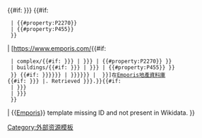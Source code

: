 {{#if: {{{1|{{{id<includeonly>|</includeonly>}}}}}} {{#if:{{Yesno|{{{complex|}}}}}
  | {{#property:P2270}}
  | {{#property:P455}}
  }}

| [https://www.emporis.com/{{#if:{{Yesno|{{{complex|}}}}}
  | complex/{{#if: {{{1|{{{id|}}}}}} | {{{1|{{{id}}}}}} | {{#property:P2270}} }}
  | buildings/{{#if: {{{1|{{{id<includeonly>|</includeonly>}}}}}} | {{{1|{{{id}}}}}} | {{#property:P455}} }}
  }} {{#if: {{{2|{{{name|{{{title<includeonly>|</includeonly>}}}}}}}}} | {{{2|{{{name|{{{title}}}}}}}}} | {{PAGENAMEBASE}} }}]在[[Emporis地產資料庫]]{{#if: {{{3|{{{accessdate|}}}}}} |. Retrieved {{Trim|{{{3|{{{accessdate}}}}}}}}.}}<includeonly>{{#if:{{Yesno|{{{complex|}}}}}
  | {{EditAtWikidata|pid=P2270|{{{1|{{{id|}}}}}}}}
  | {{EditAtWikidata|pid=P455|{{{1|{{{id|}}}}}}}}
  }}</includeonly>

| <span class="error">&#123;&#123;[[Template:Emporis|Emporis]]&#125;&#125; template missing ID and not present in Wikidata.</span>
}}
<noinclude>
{{Documentation}}
[[Category:外部资源模板]]
</noinclude>